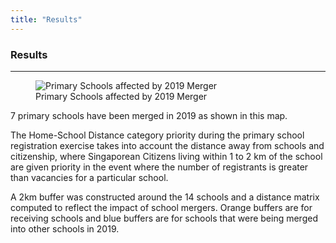 ```yaml
---
title: "Results"
---
```


### Results 

------------------------------------------------------------------------

![Primary Schools affected by 2019 Merger](images/Buffer%20Primary%20Schools%20Affected%20by%202019%20Merger%201.png){fig-align="center"}

<div>

7 primary schools have been merged in 2019 as shown in this map.

The Home-School Distance category priority during the primary school registration exercise takes into account the distance away from schools and citizenship, where Singaporean Citizens living within 1 to 2 km of the school are given priority in the event where the number of registrants is greater than vacancies for a particular school.

A 2km buffer was constructed around the 14 schools and a distance matrix computed to reflect the impact of school mergers. Orange buffers are for receiving schools and blue buffers are for schools that were being merged into other schools in 2019.

</div>
